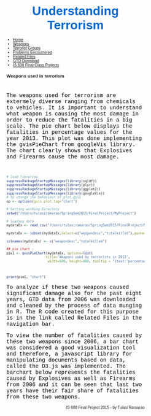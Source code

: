 <h2><center><font color = "#0066CC" size="6"> Understanding Terrorism  </font></center> </h2>

<!-- get all the necessary css files -->
<link href="mycss.css" rel="stylesheet">

<script src="http://d3js.org/d3.v3.min.js"></script>

<!--using css file, define the navigation bar -->
<ul id="ProjectSubmenu">
  <li><a href="Home.html">Home</a></li>
  <li><a href="D3YearWeapons.html">Weapons</a></li>
  <li><a href="Terroristgroups.html">Terrorist Groups</a></li>
  <li><a href="problems.html">Problems Encountered</a></li>
  <li><a href="relatedFiles.html">Related Files</a></li>
  <li><a href="http://www.start.umd.edu/gtd/">GTD Download</a></li>
  <li><a href="http://jlaurito.github.io/CUNY_IS608/">IS 608 Final Class Projects</a></li>
</ul>

<body>
<h3>Weapons used in terrorism</h3>
<br>
<style>
p  {
    color:black;
    font-family:courier;
    font-size:140%;
}
</style>

<P>
The weapons used for terrorism are extermely diverse ranging from chemicals to vehicles.
It is important to understand what weapon is causing the most damage in order to reduce the 
fatalities in a big scale. The pie chart below displays the fatalities in percentage values for the year 2013. This plot was done implementing the gvisPieChart from googleVis library. The chart clearly shows that Explosives and Firearms cause the most damage.  
</P>




<!-- D3 javascript begins -->
<style>

body {
  font: 10px sans-serif;
}

.axis path,
.axis line {
  fill: none;
  stroke: #000;
  shape-rendering: crispEdges;
}

.bar {
  fill: #FFA500;
}

.x.axis path {
  display: none;
}

</style>
<body>
<br>
<P>

```r
# load libraries
suppressPackageStartupMessages(library(sqldf))
suppressPackageStartupMessages(library(plyr))
suppressPackageStartupMessages(library(ggplot2))
suppressPackageStartupMessages(library(googleVis))
# to change the behaviour of plot.gvis
op <- options(gvis.plot.tag="chart")


```



```r
# Setting working Directory
setwd("/Users/tulasiramarao/SpringSem2015/FinalProject/MyProject")

# loading data
mydataEx <- read.csv("/Users/tulasiramarao/SpringSem2015/FinalProject/MyProject/fatalitiesbyweapons.csv", header = TRUE, sep = ",", check.names = FALSE)

mydataEx <- subset(mydataEx,select=c("weapondesc","totalkilled"),quote=FALSE)

colnames(mydataEx) <- c("weapondesc","totalkilled")

## pie chart -
pie1 <- gvisPieChart(mydataEx, options=list(
                    title='Weapons used by terrorists in 2013',
                     width=600, height=400, tooltip = "{text:'percentage'}"))



print(pie1, "chart")


```

<P> 
To analyze if these two weapons caused significant damage also for the past eight years, GTD data from 2006 was downloaded and cleaned by the process of data munging in R. The R code created for this purpose is in the link called Related Files in the navigation bar.
</P>

<P>
To view the number of fatalities caused by these two weapons since 2006, a bar chart was considered a good visualization tool and therefore, a javascript library for manipulating documents based on data, called the D3.js was implemented. The barchart below represents the fatalities caused by Explosives as well as Firearms from 2006 and it can be seen that last two years have their fair share of fatalities from these two weapons. 

</P>


<script>

var margin = {top: 50, right: 100, bottom: 30, left: 200},
    width = 560 - margin.left - margin.right,
    height = 250 - margin.top - margin.bottom;

var x = d3.scale.ordinal()
    .rangeRoundBands([0, width], .1);

var y = d3.scale.linear()
    .rangeRound([height, 0]);

var color = d3.scale.ordinal()
    .range(["#778899", "#F08080", "#778899", "#F08080", "#778899", "#F08080", "#778899"]);

var xAxis = d3.svg.axis()
    .scale(x)
    .orient("bottom");

var yAxis = d3.svg.axis()
    .scale(y)
    .orient("left")
    .tickFormat(d3.format(".2s"));

var svg = d3.select("body").append("svg")
    .attr("width", width + margin.left + margin.right)
    .attr("height", height + margin.top + margin.bottom)
  .append("g")
    .attr("transform", "translate(" + margin.left + "," + margin.top + ")");

d3.csv("myd3data2.csv", function(error, data) {
  color.domain(d3.keys(data[0]).filter(function(key) { return key !== "year"; }));

  data.forEach(function(d) {
    var y0 = 0;
    d.weapontype = color.domain().map(function(name) { return {name: name, y0: y0, y1: y0 += +d[name]}; });
    d.total = d.weapontype[d.weapontype.length - 1].y1;
  });

  data.sort(function(a, b) { return b.total - a.total; });

  x.domain(data.map(function(d) { return d.year; }));
  y.domain([0, d3.max(data, function(d) { return d.total; })]);

  svg.append("g")
      .attr("class", "x axis")
      .call(xAxis)
      .attr("transform", "translate(0," + (height) + ")")
      .append("text")
      .attr("y", 26)
      .style("text-anchor", "start")
      .style("font-size","12px")
      .text("YEAR OF WEAPON DISCHARGE");

  svg.append("g")
      .attr("class", "y axis")
      .call(yAxis)
      .append("text")
      .attr("transform", "rotate(-90)")
      .attr("y", 6)
      .attr("dy", ".31em")
      .style("text-anchor", "end")
      .style("font-size","12px")
      .text("TOTAL CASUALTIES");

  svg.append("text")
        .attr("x", (width / 2))             
        .attr("y", 0 - (margin.top / 2))
        .attr("text-anchor", "middle")  
        .style("font-size", "12px") 
        .style("font-weight", "bold")  
        .text("Fatalities caused by two weapons: Firearms & Explosives");
        
  var year = svg.selectAll(".year")
      .data(data)
    .enter().append("g")
      .attr("class", "g")
      .attr("transform", function(d) { return "translate(" + x(d.year) + ",0)"; });

  year.selectAll("rect")
      .data(function(d) { return d.weapontype; })
    .enter().append("rect")
      .attr("width", x.rangeBand())
      .attr("y", function(d) { return y(d.y1); })
      .attr("height", function(d) { return y(d.y0) - y(d.y1); })
      .style("fill", function(d) { return color(d.name); });

  var legend = svg.selectAll(".legend")
      .data(color.domain().slice().reverse())
    .enter().append("g")
      .attr("class", "legend")
      .attr("transform", function(d, i) { return "translate(0," + i * 20 + ")"; });

  legend.append("rect")
      .attr("x", width - 18)
      .attr("width", 18)
      .attr("height", 18)
      .style("fill", color);

  legend.append("text")
      .attr("x", width - 24)
      .attr("y", 9)
      .attr("dy", ".35em")
      .style("text-anchor", "end")
      .text(function(d) { return d; });

});

</script>
<!-- D3 javascript ends -->

<footer align = right>IS 608 Final Project 2015 - by Tulasi Ramarao</footer>
</body>
</html>